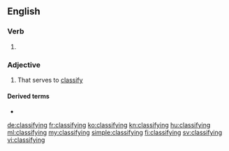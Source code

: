 ==English==

===Verb===
{{head|en|present participle}}

# {{present participle of|classify|lang=en|nocat=1}}

===Adjective===
{{en-adj}}

# That serves to [[classify]]

====Derived terms====
* {{l|en|classifying space}}

[[de:classifying]]
[[fr:classifying]]
[[ko:classifying]]
[[kn:classifying]]
[[hu:classifying]]
[[ml:classifying]]
[[my:classifying]]
[[simple:classifying]]
[[fi:classifying]]
[[sv:classifying]]
[[vi:classifying]]